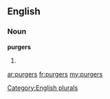 ==English==

===Noun===
'''purgers'''

# {{plural of|[[purger]]}}

[[Category:English plurals]]

[[ar:purgers]]
[[fr:purgers]]
[[my:purgers]]